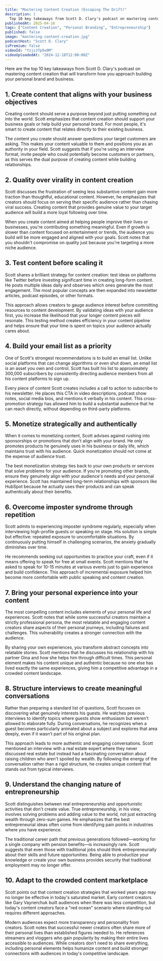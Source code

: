 ```yaml
---
title: "Mastering Content Creation (Escaping The Drift)"
description: |
  Top 10 key takeaways from Scott D. Clary's podcast on mastering content creation that will transform how you approach building your personal brand and business.
publishedAt: 2025-04-16
tags: ["Content Creation", "Personal Branding", "Entrepreneurship"]
published: false
image: "mastering-content-creation.jpg"
podcastHost: "Scott D. Clary"
isPremium: false
videoId: "YzjzJfp9x0M"
videoUploadedAt: "2024-12-18T12:00:00Z"
---
```



<PodcastSummaryPageLayout frontmatter={frontmatter}>

Here are the top 10 key takeaways from Scott D. Clary's podcast on mastering content creation that will transform how you approach building your personal brand and business.

## 1. Create content that aligns with your business objectives

Creating content should serve a purpose beyond just putting something out into the world. Scott emphasizes that content creation should support your business goals or help build your personal brand. For most people, it's smart to create content that relates directly to their existing business.

The content you create should answer questions your target customers are asking. This makes your content valuable to them and positions you as an authority in your field. Scott suggests that if you're using an interview format, invite people who could potentially become customers or partners, as this serves the dual purpose of creating content while building relationships.

## 2. Quality over virality in content creation

Scott discusses the frustration of seeing less substantive content gain more traction than thoughtful, educational content. However, he emphasizes that creators should focus on serving their specific audience rather than chasing viral success. Creating content that provides genuine value to your target audience will build a more loyal following over time.

When you create content aimed at helping people improve their lives or businesses, you're contributing something meaningful. Even if growth is slower than content focused on entertainment or trends, the audience you build will be more engaged and aligned with your goals. Scott notes that you shouldn't compromise on quality just because you're targeting a more niche audience.

## 3. Test content before scaling it

Scott shares a brilliant strategy for content creation: test ideas on platforms like Twitter before investing significant time in creating long-form content. He posts multiple ideas daily and observes which ones generate the most engagement. The most popular concepts are then expanded into newsletter articles, podcast episodes, or other formats.

This approach allows creators to gauge audience interest before committing resources to content development. By validating ideas with your audience first, you increase the likelihood that your longer content pieces will resonate. This testing method creates efficiency in your content pipeline and helps ensure that your time is spent on topics your audience actually cares about.

## 4. Build your email list as a priority

One of Scott's strongest recommendations is to build an email list. Unlike social platforms that can change algorithms or even shut down, an email list is an asset you own and control. Scott has built his list to approximately 300,000 subscribers by consistently directing audience members from all his content platforms to sign up.

Every piece of content Scott creates includes a call to action to subscribe to his newsletter. He places this CTA in video descriptions, podcast show notes, social media bios, and mentions it verbally in his content. This cross-promotion strategy has allowed him to build a substantial audience that he can reach directly, without depending on third-party platforms.

## 5. Monetize strategically and authentically

When it comes to monetizing content, Scott advises against rushing into sponsorships or promotions that don't align with your brand. He only promotes products he genuinely uses in his business or daily life, which maintains trust with his audience. Quick monetization should not come at the expense of audience trust.

The best monetization strategy ties back to your own products or services that solve problems for your audience. If you're promoting other brands, ensure they genuinely align with your audience's needs and your personal experience. Scott has maintained long-term relationships with sponsors like HubSpot because he actually uses their products and can speak authentically about their benefits.

## 6. Overcome imposter syndrome through repetition

Scott admits to experiencing imposter syndrome regularly, especially when interviewing high-profile guests or speaking on stage. His solution is simple but effective: repeated exposure to uncomfortable situations. By continuously putting himself in challenging scenarios, the anxiety gradually diminishes over time.

He recommends seeking out opportunities to practice your craft, even if it means offering to speak for free at small events. Scott mentions that he asked to speak for 10-15 minutes at various events just to gain experience and build confidence. This approach of incremental exposure helped him become more comfortable with public speaking and content creation.

## 7. Bring your personal experience into your content

The most compelling content includes elements of your personal life and experiences. Scott notes that while some successful creators maintain a strictly professional persona, the most relatable and engaging content creators share aspects of their personal journeys, including failures and challenges. This vulnerability creates a stronger connection with the audience.

By sharing your own experiences, you transform abstract concepts into relatable stories. Scott mentions that he discusses his relationship with his partner Gina and how she helps him through difficult times. This personal element makes his content unique and authentic because no one else has lived exactly the same experiences, giving him a competitive advantage in a crowded content landscape.

## 8. Structure interviews to create meaningful conversations

Rather than preparing a standard list of questions, Scott focuses on discovering what genuinely interests his guests. He watches previous interviews to identify topics where guests show enthusiasm but weren't allowed to elaborate fully. During conversations, he recognizes when a guest becomes particularly animated about a subject and explores that area deeply, even if it wasn't part of his original plan.

This approach leads to more authentic and engaging conversations. Scott mentioned an interview with a real estate expert where they never discussed real estate but instead had a fascinating conversation about raising children who aren't spoiled by wealth. By following the energy of the conversation rather than a rigid structure, he creates unique content that stands out from typical interviews.

## 9. Understand the changing nature of entrepreneurship

Scott distinguishes between real entrepreneurship and opportunistic activities that don't create value. True entrepreneurship, in his view, involves solving problems and adding value to the world, not just extracting wealth through zero-sum games. He emphasizes that the best entrepreneurial ideas often come from identifying pain points in industries where you have experience.

The traditional career path that previous generations followed—working for a single company with pension benefits—is increasingly rare. Scott suggests that even those with traditional jobs should think entrepreneurially about their skills and future opportunities. Being able to productize your knowledge or create your own business provides security that traditional employment may no longer offer.

## 10. Adapt to the crowded content marketplace

Scott points out that content creation strategies that worked years ago may no longer be effective in today's saturated market. Early content creators like Gary Vaynerchuk built audiences when there was less competition, but today's content creators face a "red ocean" scenario where standing out requires different approaches.

Modern audiences expect more transparency and personality from creators. Scott notes that successful newer creators often share more of their personal lives than established figures needed to. He references streamers and vloggers who gain popularity by making their entire lives accessible to audiences. While creators don't need to share everything, including personal elements helps humanize content and build stronger connections with audiences in today's competitive landscape.

</PodcastSummaryPageLayout>
